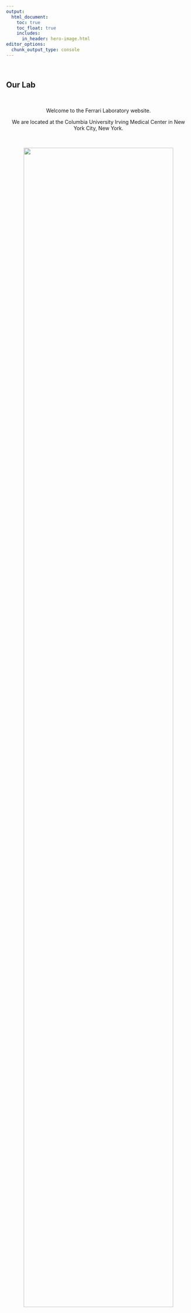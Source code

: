```yaml
---
output: 
  html_document:
    toc: true
    toc_float: true
    includes:
      in_header: hero-image.html
editor_options: 
  chunk_output_type: console
---
```


<head>
<link rel="stylesheet" href="https://cdnjs.cloudflare.com/ajax/libs/font-awesome/4.7.0/css/font-awesome.min.css">
</head>

<body>

\

## <i class='fas fa-compass'></i> Our Lab

\

<center>

Welcome to the Ferrari Laboratory website.  \

We are located at the Columbia University Irving Medical Center in New York City, New York.

\

![](images/nyc.jpg){width=90%}

</center>

\

## <i class='fas fa-flask'></i> Our Research\

\

<center>

![](images/research.png){width=85%}

</center>

\


## <i class='fas fa-rss-square'></i> Lab in the News

\

<div id="demobox">

October 2021\
Launched Ferrari Lab website.

</div>

\

<div id="demobox">

October 2021\
Alexey Abramov's abstract "Extracorporeal Membrane Oxygenation (ECMO) Support in Patients with Covid-19: A Historical Control Propensity Score Matched Study" was accepted for an oral presentation at the annual meeting for the Society of Thoracic Surgeons (STS) in Miami, FL.  
</div>


\

## <i class='fas fa-comments'></i> Social Media

<a class="twitter-timeline" data-width="650" data-height="350" href="https://twitter.com/lab_ferrari?ref_src=twsrc%5Etfw">Tweets by lab_ferrari</a> <script async src="https://platform.twitter.com/widgets.js" charset="utf-8"></script>

\

## <i class='fas fa-camera'></i> Photos 

Coming soon

\


##  <i class='fas fa-bookmark'></i> Navigate

\


### Ferrari Lab Links

\

<i class='fas fa-users'></i> [About Us](about.html)\
Meet our team and collaborators

<i class='fas fa-flask'></i> [Projects and Publications](projects.html)\
Explore our ongoing projects and publications 

<i class='fas fa-vial'></i> [Cardiothoracic Biobank Inquiries](biobank.html)\
Information about our collected biobank specimens

<i class='fas fa-cubes'></i> [Research Program for Residents](program.html)\
Learn about our program for surgical residents interested in a career in translational science

\

### Columbia University Links

\

<i class='fas fa-laptop'></i> [Ferrari Lab – Columbia Biobank for Translational Science](https://columbiasurgery.org/research/ferrari-lab)\
Columbia University website to learn about the lab

<i class='fas fa-hospital-symbol'></i> [Columbia Cardiac Surgery](https://columbiasurgery.org/heart)\
Access healthcare services from Columbia Cardiac Surgery 

<i class='fas fa-procedures'></i> [Columbia Surgery Residency Program](https://columbiasurgery.org/general-surgery-residency)\
Learn about the Columbia Surgery residency program

<i class='fas fa-stethoscope'></i> [Columbia Integrated Cardiothoracic Surgery Residency Program (I-6)](https://columbiasurgery.org/cardiothoracic-training)\
Learn about the Columbia Surgery Integrated Cardiothoracic residency program


\

</body>
